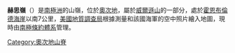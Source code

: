 {{coord|69|58|S|159|45|E|source:GNIS|display=title}}

'''赫思嶺'''（{{lang-en|Heth Ridge}}）是[[南極洲|南極洲]]的山嶺，位於[[奧次地|奧次地]]，屬於[[威爾遜山_(奧次地)|威爾遜山]]的一部分，處於[[霍恩布倫德海崖|霍恩布倫德海崖]]以南7公里，[[美國地質調查局|美國地質調查局]]根據測量和該國海軍的空中照片繪入地圖，現時由[[南極條約體系|南極條約體系]]管理。

{{DEFAULTSORT:Heth Ridge}}
[[Category:奧次地山脊|Category:奧次地山脊]]


{{OatesLand-geo-stub}}